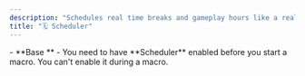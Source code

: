 ```yaml
---
description: "Schedules real time breaks and gameplay hours like a real player would."
title: "🗓️ Scheduler"
---
```


<Accordion title="General" icon="sparkles">
  - **Base **
</Accordion>

<Accordion title="Usage Notes" icon="sparkles">
  - You need to have **Scheduler** enabled before you start a macro. You can't enable it during a macro.
</Accordion>